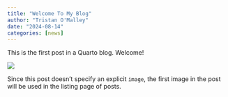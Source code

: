 ```yaml
---
title: "Welcome To My Blog"
author: "Tristan O'Malley"
date: "2024-08-14"
categories: [news]
---
```


This is the first post in a Quarto blog. Welcome!

![](thumbnail.jpg)

Since this post doesn't specify an explicit `image`, the first image in the post will be used in the listing page of posts.
